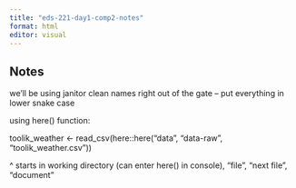 ```yaml
---
title: "eds-221-day1-comp2-notes"
format: html
editor: visual
---
```


## Notes

we'll be using janitor clean names right out of the gate -- put everything in lower snake case

using here() function:

toolik_weather \<- read_csv(here::here("data", "data-raw", "toolik_weather.csv"))

\^ starts in working directory (can enter here() in console), "file", "next file", "document"
